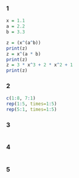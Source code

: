 ### 1

```r
x = 1.1
a = 2.2
b = 3.3

z = (x^(a^b))
print(z)
z = x^(a * b)
print(z)
z = 3 * x^3 + 2 * x^2 + 1
print(z)
```

### 2

```r
c(1:8, 7:1)
rep(1:5, times=1:5)
rep(5:1, times=1:5)
```

### 3

```r

```

### 4

```r
```

### 5

```r
```
